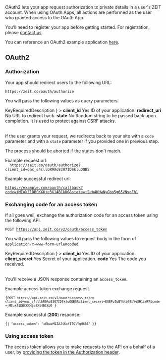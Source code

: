 
OAuth2 lets your app request authorization to private details in a user's ZEIT account.
When using OAuth Apps, all actions are performed as the user who granted access to the OAuth App.

You'll need to register your app before getting started. For registration, please [contact us](mailto:team@zeit.co).

You can reference an OAuth2 example application [here](https://github.com/zeit/zeit-oauth2-example).

## OAuth2

### Authorization

Your app should redirect users to the following URL:

```
https://zeit.co/oauth/authorize
```

You will pass the following values as query parameters.

<Table
  head={
    <Row>
      <Cell isHead>Key</Cell>
      <Cell isHead>Required</Cell>
      <Cell isHead>Description</Cell>
    </Row>
  }
>
  <Row>
    <Cell>
      <b>client_id</b>
    </Cell>
    <Cell>Yes</Cell>
    <Cell>ID of your application.</Cell>
  </Row>
  <Row>
    <Cell>
      <b>redirect_uri</b>
    </Cell>
    <Cell>No</Cell>
    <Cell>URL to redirect back.</Cell>
  </Row>
  <Row>
    <Cell>
      <b>state</b>
    </Cell>
    <Cell>No</Cell>
    <Cell>
      Random string to be passed back upon completion. It is used to protect
      against CSRF attacks.
    </Cell>
  </Row>
</Table>

If the user grants your request, we redirects back to your site with a `code` parameter and with a `state` parameter if you provided one in previous step.

The process should be aborted if the states don't match.

<Example>
  Example request url:

<Code>
  https://zeit.co/oauth/authorize?client_id=oac_s4cllbR9Ao8307IDSkluOQBS
</Code>

Example successful redirect url:

  <Code>https://example.com/oauth/callback?code=jMIukZ1DBCKXHje3X14BCkU0&state=t2eh4KHwNyGbo5g65VNvoFhl</Code>
</Example>

### Exchanging code for an access token

If all goes well, exchange the authorization code for an access token using the following API.

<Code>POST https://api.zeit.co/v2/oauth/access_token</Code>

You will pass the following values to request body in the form of `application/x-www-form-urlencoded`.

<Table
  head={
    <Row>
      <Cell isHead>Key</Cell>
      <Cell isHead>Required</Cell>
      <Cell isHead>Description</Cell>
    </Row>
  }
>
  <Row>
    <Cell>
      <b>client_id</b>
    </Cell>
    <Cell>Yes</Cell>
    <Cell>ID of your application.</Cell>
  </Row>
  <Row>
    <Cell>
      <b>client_secret</b>
    </Cell>
    <Cell>Yes</Cell>
    <Cell>Secret of your application.</Cell>
  </Row>
  <Row>
    <Cell>
      <b>code</b>
    </Cell>
    <Cell>Yes</Cell>
    <Cell>The code you received.</Cell>
  </Row>
</Table>

You'll receive a JSON response containing an `access_token`.

<Example>
  Example access token exchange request.

<Code>{`POST https://api.zeit.co/v2/oauth/access_token
  client_id=oac_s4cllbR9Ao8307IDSkluOQBS&client_secret=EOBPvZuBYAtb3SbYo8H1iWFP&code=jMIukZ1DBCKXHje3X14BCkU0
  `}</Code>

Example successful (**200**) response:

  <Code lang="json">{`{
    "access_token": "xEbuzM1ZAJ46afITQlYqH605"
  }`}</Code>
</Example>

### Using access token

The access token allows you to make requests to the API on a behalf of a user,
by [providing the token in the Authorization header](#api-basics/authentication).
